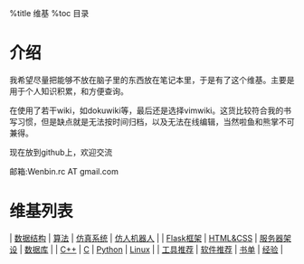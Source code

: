 %title 维基 
%toc 目录
= 介绍 =
我希望尽量把能够不放在脑子里的东西放在笔记本里，于是有了这个维基。主要是用于个人知识积累，和方便查询。

在使用了若干wiki，如dokuwiki等，最后还是选择vimwiki。这货比较符合我的书写习惯，但是缺点就是无法按时间归档，以及无法在线编辑，当然啦鱼和熊掌不可兼得。

现在放到github上，欢迎交流

邮箱:Wenbin.rc AT gmail.com
= 维基列表 =
| [[./datastructure/datastructure|数据结构]] | [[./algorithm/algorithm|算法]]   | [[./simulation/sim|仿真系统]]  | [[./robot/humanoid|仿人机器人]]  |
| [[./flask/flask|Flask框架]]                | [[./web_design/design|HTML&CSS]] | [[./server/server|服务器架设]] | [[./database/db|数据库]]         |
| [[./cpp/cpp|C++]]                          | [[./c/c|C]]                      | [[./python/python|Python]]     | [[./linux/linux| Linux]]         |
| [[./tools/tools|工具推荐]]                 | [[./tools/software|软件推荐]]    | [[./book/booklist|书单]]       | [[./experience/experience|经验]] |
